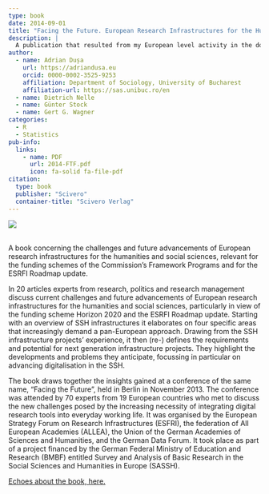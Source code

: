 ```yaml
---
type: book
date: 2014-09-01
title: "Facing the Future. European Research Infrastructures for the Humanities and Social Sciences"
description: |
  A publication that resulted from my European level activity in the domain of research infrastructures.
author:
  - name: Adrian Dușa
    url: https://adriandusa.eu
    orcid: 0000-0002-3525-9253
    affiliation: Department of Sociology, University of Bucharest
    affiliation-url: https://sas.unibuc.ro/en
  - name: Dietrich Nelle
  - name: Günter Stock
  - name: Gert G. Wagner
categories:
  - R
  - Statistics
pub-info:
  links:
    - name: PDF
      url: 2014-FTF.pdf
      icon: fa-solid fa-file-pdf
citation:
  type: book
  publisher: "Scivero"
  container-title: "Scivero Verlag"
---
```


![](cover.jpg)

<br> A book concerning the challenges and future advancements of European research infrastructures for the humanities and social sciences, relevant for the funding schemes of the Commission's Framework Programs and for the ESRFI Roadmap update.

In 20 articles experts from research, politics and research management discuss current challenges and future advancements of European research infrastructures for the humanities and social sciences, particularly in view of the funding scheme Horizon 2020 and the ESRFI Roadmap update. Starting with an overview of SSH infrastructures it elaborates on four specific areas that increasingly demand a pan-European approach. Drawing from the SSH infrastructure projects' experience, it then (re-) defines the requirements and potential for next generation infrastructure projects. They highlight the developments and problems they anticipate, focussing in particular on advancing digitalisation in the SSH.

The book draws together the insights gained at a conference of the same name, "Facing the Future", held in Berlin in November 2013. The conference was attended by 70 experts from 19 European countries who met to discuss the new challenges posed by the increasing necessity of integrating digital research tools into everyday working life. It was organised by the European Strategy Forum on Research Infrastructures (ESFRI), the federation of All European Academies (ALLEA), the Union of the German Academies of Sciences and Humanities, and the German Data Forum. It took place as part of a project financed by the German Federal Ministry of Education and Research (BMBF) entitled Survey and Analysis of Basic Research in the Social Sciences and Humanities in Europe (SASSH).

[Echoes about the book, here.](https://www.timeshighereducation.com/news/humanities-research-needs-firm-foundations/2014810.article)
